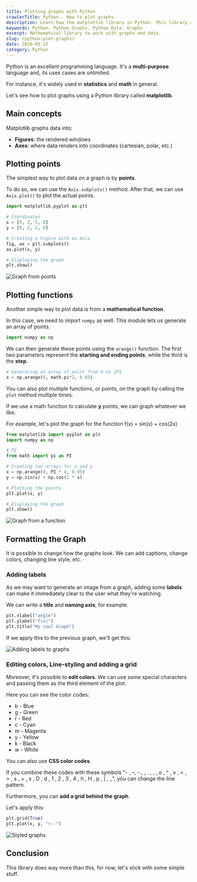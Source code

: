 ```yaml
---
title: Plotting graphs with Python
crawlerTitle: Python - How to plot graphs
description: Learn how the matplotlib library in Python. This library allows you to create graphs and charts with a few lines of code.
keywords: Python, Python Graphs, Python Data, Graphs
excerpt: Mathematical library to work with graphs and data.
slug: /python-plot-graphs/
date: 2020-03-15
category: Python
---
```


Python is an excellent programming language. It's a **multi-purpose** language and, its uses cases are unlimited.

For instance, it's widely used in **statistics** and **math** in general.

Let's see how to plot graphs using a Python library called **matplotlib**.

## Main concepts

Matplotlib graphs data into:

- **Figures**: the rendered windows
- **Axes**: where data renders into coordinates (cartesian, polar, etc.)

## Plotting points

The simplest way to plot data on a graph is by **points**.

To do so, we can use the `Axis.subplots()` method. After that, we can use `Axis.plot()` to plot the actual points.

```python
import matplotlib.pyplot as plt

# Coordinates
x = [0, 2, 5, 6]
y = [0, 2, 2, 6]

# Creating a Figure with an Axis
fig, ax = plt.subplots()
ax.plot(x, y)

# Displaying the graph
plt.show()
```

![Graph from points](points.png)

## Plotting functions

Another simple way to plot data is from a **mathematical function**.

In this case, we need to import `numpy` as well. This module lets us generate an array of points.

```python
import numpy as np
```

We can then generate these points using the `arange()` function. The first two parameters represent the **starting and ending points**, while the third is the **step**.

```python
# Generating an array of point from 0 to 2PI
x = np.arange(0, math.pi*2, 0.05)
```

You can also plot multiple functions, or points, on the graph by calling the `plot` method multiple times.

If we use a math function to calculate **y** points, we can graph whatever we like.

For example, let's plot the graph for the function f(x) = sin(x) + cos(2x)

```python
from matplotlib import pyplot as plt
import numpy as np

# PI
from math import pi as PI

# Creating two arrays for x and y
x = np.arange(0, PI * 4, 0.05)
y = np.sin(x) + np.cos(2 * x)

# Plotting the points
plt.plot(x, y)

# Displaying the graph
plt.show()
```

![Graph from a function](function.png)

## Formatting the Graph

It is possible to change how the graphs look. We can add captions, change colors, changing line style, etc.

### Adding labels

As we may want to generate an image from a graph, adding some **labels** can make it immediately clear to the user what they're watching.

We can write a **title** and **naming axis**, for example.

```python
plt.xlabel("angle")
plt.ylabel("f(x)")
plt.title("My cool Graph")
```

If we apply this to the previous graph, we'll get this:

![Adding labels to graphs](labels.png)

### Editing colors, Line-styling and adding a grid

Moreover, it's possible to **edit colors**. We can use some special characters and passing them as the third element of the plot.

Here you can see the color codes:

- b - Blue
- g - Green
- r - Red
- c - Cyan
- m - Magenta
- y - Yellow
- k - Black
- w - White

You can also use **CSS color codes**.

If you combine these codes with these symbols "- , –, -., , . , , , o , ^ , v , < , > , s , + , x , D , d , 1 , 2 , 3 , 4 , h , H , p , | , \_", you can change the line pattern.

Furthermore, you can **add a grid behind the graph**.

Let's apply this:

```python
plt.grid(True)
plt.plot(x, y, "r--")
```

![Styled graphs](styled_graph.png)

## Conclusion

This library does way more than this, for now, let's stick with some simple stuff.
